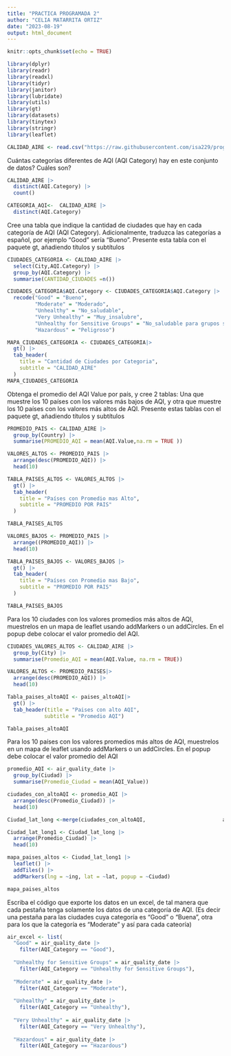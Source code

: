 ```yaml
---
title: "PRACTICA PROGRAMADA 2"
author: "CELIA MATARRITA ORTIZ"
date: "2023-08-19"
output: html_document
---
```


```r
knitr::opts_chunk$set(echo = TRUE)
```


```r
library(dplyr)
library(readr)
library(readxl)
library(tidyr)
library(janitor)
library(lubridate)
library(utils)
library(gt)
library(datasets)
library(tinytex)
library(stringr)
library(leaflet)
```


```r
CALIDAD_AIRE <- read.csv("https://raw.githubusercontent.com/isa229/programacion_analisis_datos_ii/main/air_quality_index.csv")
```

Cuántas categorías diferentes de AQI (AQI Category) hay en este conjunto de datos? Cuáles son?

```r
CALIDAD_AIRE |> 
  distinct(AQI.Category) |> 
  count()
```

```r
CATEGORIA_AQI<-  CALIDAD_AIRE |> 
  distinct(AQI.Category)
```

Cree una tabla que indique la cantidad de ciudades que hay en cada categoría de AQI (AQI Category).
Adicionalmente, traduzca las categorías a español, por ejemplo “Good” sería “Bueno”. Presente esta
tabla con el paquete gt, añadiendo títulos y subtítulos

```r
CIUDADES_CATEGORIA <- CALIDAD_AIRE |> 
  select(City,AQI.Category) |> 
  group_by(AQI.Category) |> 
  summarise(CANTIDAD_CIUDADES =n())
```

```r
CIUDADES_CATEGORIA$AQI.Category <- CIUDADES_CATEGORIA$AQI.Category |> 
  recode("Good" = "Bueno",
         "Moderate" = "Moderado",
         "Unhealthy" = "No_saludable",
         "Very Unhealthy" = "Muy_insalubre",
         "Unhealthy for Sensitive Groups" = "No_saludable para grupos sensibles",
         "Hazardous" = "Peligroso")
```

```r
MAPA_CIUDADES_CATEGORIA <- CIUDADES_CATEGORIA|> 
  gt() |> 
  tab_header(
    title = "Cantidad de Ciudades por Categoria",
    subtitle = "CALIDAD_AIRE"
  ) 
MAPA_CIUDADES_CATEGORIA
```

Obtenga el promedio del AQI Value por país, y cree 2 tablas: Una que muestre los 10 países con los
valores más bajos de AQI, y otra que muestre los 10 países con los valores más altos de AQI. Presente
estas tablas con el paquete gt, añadiendo títulos y subtítulos

```r
PROMEDIO_PAIS <- CALIDAD_AIRE |> 
  group_by(Country) |> 
  summarise(PROMEDIO_AQI = mean(AQI.Value,na.rm = TRUE ))
```

```r
VALORES_ALTOS <- PROMEDIO_PAIS |>
  arrange(desc(PROMEDIO_AQI)) |> 
  head(10)
```

```r
TABLA_PAISES_ALTOS <- VALORES_ALTOS |> 
  gt() |> 
  tab_header(
    title = "Países con Promedio mas Alto",
    subtitle = "PROMEDIO POR PAIS"
  )

TABLA_PAISES_ALTOS
```

```r
VALORES_BAJOS <- PROMEDIO_PAIS |>
  arrange((PROMEDIO_AQI)) |> 
  head(10)
```

```r
TABLA_PAISES_BAJOS <- VALORES_BAJOS |> 
  gt() |> 
  tab_header(
    title = "Países con Promedio mas Bajo",
    subtitle = "PROMEDIO POR PAIS"
  )

TABLA_PAISES_BAJOS
```

Para los 10 ciudades con los valores promedios más altos de AQI, muestrelos en un mapa de leaflet usando
addMarkers o un addCircles. En el popup debe colocar el valor promedio del AQI.

```r
CIUDADES_VALORES_ALTOS <- CALIDAD_AIRE |> 
  group_by(City) |> 
  summarise(Promedio_AQI = mean(AQI.Value, na.rm = TRUE))
```

```r
VALORES_ALTOS <- PROMEDIO_PAISES|>
  arrange(desc(PROMEDIO_AQI)) |> 
  head(10)

Tabla_paises_altoAQI <- paises_altoAQI|> 
  gt() |> 
  tab_header(title = "Paises con alto AQI", 
            subtitle = "Promedio AQI") 

Tabla_paises_altoAQI
```

Para los 10 países con los valores promedios más altos de AQI, muestrelos en un mapa de leaflet usando
addMarkers o un addCircles. En el popup debe colocar el valor promedio del AQI

```r
promedio_AQI <- air_quality_date |> 
  group_by(Ciudad) |> 
  summarise(Promedio_Ciudad = mean(AQI_Value))

```

```r
ciudades_con_altoAQI <- promedio_AQI |> 
  arrange(desc(Promedio_Ciudad)) |> 
  head(10)
```

```r
Ciudad_lat_long <-merge(ciudades_con_altoAQI,                         air_quality_date[c("Ciudad", "lat", "ing")], by = "Ciudad")
```

```r
Ciudad_lat_long1 <- Ciudad_lat_long |> 
  arrange(Promedio_Ciudad) |> 
  head(10)
```

```r
mapa_paises_altos <- Ciudad_lat_long1 |>
  leaflet() |>
  addTiles() |>
  addMarkers(lng = ~ing, lat = ~lat, popup = ~Ciudad)

mapa_paises_altos

```

Escriba el código que exporte los datos en un excel, de tal manera que cada pestaña tenga solamente
los datos de una categoría de AQI. (Es decir una pestaña para las ciudades cuya categoría es “Good”
o “Buena”, otra para los que la categoría es “Moderate” y así para cada cateoría) 

```r
air_excel <- list(
  "Good" = air_quality_date |> 
    filter(AQI_Category == "Good"),
  
  "Unhealthy for Sensitive Groups" = air_quality_date |> 
    filter(AQI_Category == "Unhealthy for Sensitive Groups"),
  
  "Moderate" = air_quality_date |> 
    filter(AQI_Category == "Moderate"),
  
  "Unhealthy" = air_quality_date |> 
    filter(AQI_Category == "Unhealthy"),
  
  "Very Unhealthy" = air_quality_date |> 
    filter(AQI_Category == "Very Unhealthy"),
  
  "Hazardous" = air_quality_date |> 
    filter(AQI_Category == "Hazardous") 
```

